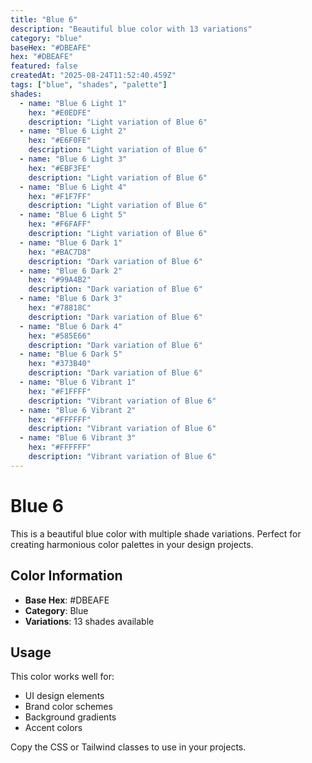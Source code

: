 ```yaml
---
title: "Blue 6"
description: "Beautiful blue color with 13 variations"
category: "blue"
baseHex: "#DBEAFE"
hex: "#DBEAFE"
featured: false
createdAt: "2025-08-24T11:52:40.459Z"
tags: ["blue", "shades", "palette"]
shades:
  - name: "Blue 6 Light 1"
    hex: "#E0EDFE"
    description: "Light variation of Blue 6"
  - name: "Blue 6 Light 2"
    hex: "#E6F0FE"
    description: "Light variation of Blue 6"
  - name: "Blue 6 Light 3"
    hex: "#EBF3FE"
    description: "Light variation of Blue 6"
  - name: "Blue 6 Light 4"
    hex: "#F1F7FF"
    description: "Light variation of Blue 6"
  - name: "Blue 6 Light 5"
    hex: "#F6FAFF"
    description: "Light variation of Blue 6"
  - name: "Blue 6 Dark 1"
    hex: "#BAC7D8"
    description: "Dark variation of Blue 6"
  - name: "Blue 6 Dark 2"
    hex: "#99A4B2"
    description: "Dark variation of Blue 6"
  - name: "Blue 6 Dark 3"
    hex: "#78818C"
    description: "Dark variation of Blue 6"
  - name: "Blue 6 Dark 4"
    hex: "#585E66"
    description: "Dark variation of Blue 6"
  - name: "Blue 6 Dark 5"
    hex: "#373B40"
    description: "Dark variation of Blue 6"
  - name: "Blue 6 Vibrant 1"
    hex: "#F1FFFF"
    description: "Vibrant variation of Blue 6"
  - name: "Blue 6 Vibrant 2"
    hex: "#FFFFFF"
    description: "Vibrant variation of Blue 6"
  - name: "Blue 6 Vibrant 3"
    hex: "#FFFFFF"
    description: "Vibrant variation of Blue 6"
---
```


# Blue 6

This is a beautiful blue color with multiple shade variations. Perfect for creating harmonious color palettes in your design projects.

## Color Information

- **Base Hex**: #DBEAFE
- **Category**: Blue
- **Variations**: 13 shades available

## Usage

This color works well for:
- UI design elements
- Brand color schemes  
- Background gradients
- Accent colors

Copy the CSS or Tailwind classes to use in your projects.
